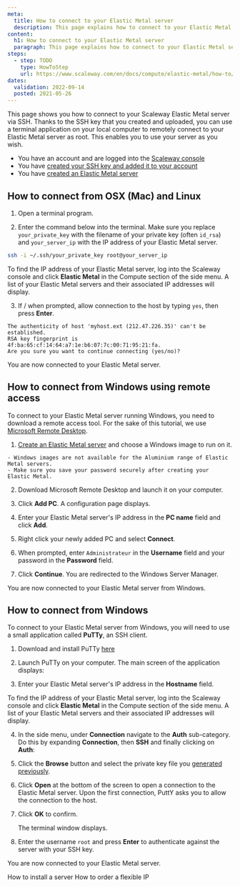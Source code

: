 ```yaml
---
meta:
  title: How to connect to your Elastic Metal server
  description: This page explains how to connect to your Elastic Metal server via SSH
content:
  h1: How to connect to your Elastic Metal server
  paragraph: This page explains how to connect to your Elastic Metal server via SSH
steps:
  - step: TODO
    type: HowToStep
    url: https://www.scaleway.com/en/docs/compute/elastic-metal/how-to/connect-to-server
dates:
  validation: 2022-09-14
  posted: 2021-05-26
---
```


This page shows you how to connect to your Scaleway Elastic Metal server via SSH. Thanks to the SSH key that you created and uploaded, you can use a terminal application on your local computer to remotely connect to your Elastic Metal server as root. This enables you to use your server as you wish.

<Message type="requirement">

  - You have an account and are logged into the [Scaleway console](https://console.scaleway.com)
  - You have [created your SSH key and added it to your account](/console/my-project/how-to/create-ssh-key/)
  - You have [created an Elastic Metal server](/compute/elastic-metal/how-to/create-server)

</Message>

## How to connect from OSX (Mac) and Linux

1. Open a terminal program.

2. Enter the command below into the terminal. Make sure you replace `your_private_key` with the filename of your private key (often `id_rsa`) and `your_server_ip` with the IP address of your Elastic Metal server.

  ```bash
  ssh -i ~/.ssh/your_private_key root@your_server_ip
  ```

  <Message type="tip">

  To find the IP address of your Elastic Metal server, log into the Scaleway console and
  click **Elastic Metal** in the Compute section of the side menu. A list of your
  Elastic Metal servers and their associated IP addresses will display.

  </Message>

3. If / when prompted, allow connection to the host by typing `yes`, then press **Enter**.

  ```
  The authenticity of host 'myhost.ext (212.47.226.35)' can't be established.
  RSA key fingerprint is 4f:ba:65:cf:14:64:a7:1e:b6:07:7c:00:71:95:21:fa.
  Are you sure you want to continue connecting (yes/no)?
  ```

You are now connected to your Elastic Metal server.

## How to connect from Windows using remote access 

To connect to your Elastic Metal server running Windows, you need to download a remote access tool. For the sake of this tutorial, we use [Microsoft Remote Desktop](https://apps.apple.com/us/app/microsoft-remote-desktop/id1295203466?mt=12). 

1. [Create an Elastic Metal server](/compute/elastic-metal/how-to/create-server/) and choose a Windows image to run on it.

  <Message type="important">

    - Windows images are not available for the Aluminium range of Elastic Metal servers.
    - Make sure you save your password securely after creating your Elastic Metal.

  </Message>

2. Download Microsoft Remote Desktop and launch it on your computer. 

3. Click **Add PC**. A configuration page displays. 

  <Lightbox src="scaleway-configuration-page-microsoft-remote.webp" alt="" />

4. Enter your Elastic Metal server's IP address in the **PC name** field and click **Add**. 

5. Right click your newly added PC and select **Connect**.

6. When prompted, enter `Administrateur` in the **Username** field and your password in the **Password** field. 

7. Click **Continue**. You are redirected to the Windows Server Manager.

You are now connected to your Elastic Metal server from Windows.

## How to connect from Windows

To connect to your Elastic Metal server from Windows, you will need to use a small application called **PuTTy**, an SSH client.

1. Download and install PuTTy [here](https://www.chiark.greenend.org.uk/~sgtatham/putty/latest.html)

2. Launch PuTTy on your computer. The main screen of the application displays:

   <Lightbox src="scaleway-putty-main.webp" alt="" />

3. Enter your Elastic Metal server's IP address in the **Hostname** field.

   <Message type="tip">

  To find the IP address of your Elastic Metal server, log into the Scaleway console and
  click **Elastic Metal** in the Compute section of the side menu. A list of your
  Elastic Metal servers and their associated IP addresses will display.

   </Message>

4. In the side menu, under **Connection** navigate to the **Auth** sub-category. Do this by expanding **Connection**, then **SSH** and finally clicking on **Auth**:

   <Lightbox src="scaleway-putty-ssh.webp" alt="" />

5. Click the **Browse** button and select the private key file you [generated previously](/console/my-project/how-to/create-ssh-key/).

6. Click **Open** at the bottom of the screen to open a connection to the Elastic Metal server. Upon the first connection, PuttY asks you to allow the connection to the host.

7. Click **OK** to confirm.

   <Lightbox src="scaleway-putty-security.webp" alt="" />

   The terminal window displays.

8. Enter the username `root` and press **Enter** to authenticate against the server with your SSH key.
   <Lightbox src="scaleway-putty-logged.webp" alt="" />

You are now connected to your Elastic Metal server.

<Navigation title="See Also">
  <PreviousButton to="/compute/elastic-metal/how-to/install-server/">How to install a server</PreviousButton>
  <NextButton to="/compute/elastic-metal/how-to/order-flexible-ip/">How to order a flexible IP</NextButton>
</Navigation>
